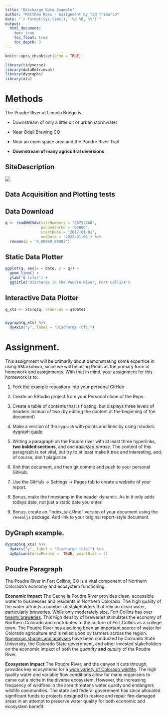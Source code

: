 ```yaml
---
title: "Discharge Data Example"
author: "Matthew Ross - Assignment by Tad Trimarco"
date: "`r format(Sys.time(), '%d %B, %Y')`"
output:
  html_document:
    toc: true
    toc_float: true
    toc_depth: 3
---
```


```r
knitr::opts_chunk$set(echo = TRUE)

library(tidyverse)
library(dataRetrieval)
library(dygraphs)
library(xts)
```


# Methods

The Poudre River at Lincoln Bridge is:

  - Downstream of only a little bit of urban stormwater

  - Near Odell Brewing CO
  
  - Near an open space area and the Poudre River Trail
  
  - **Downstream of many agricultral diversions**


## SiteDescription

![](https://waterdata.usgs.gov/nwisweb/local/state/co/text/pics/06752260big.jpg)


## Data Acquisition and Plotting tests

## Data Download


```r

q <- readNWISdv(siteNumbers = '06752260',
                parameterCd = '00060',
                startDate = '2017-01-01',
                endDate = '2022-01-01') %>%
  rename(q = 'X_00060_00003')


```



## Static Data Plotter


```r

ggplot(q, aes(x = Date, y = q)) + 
  geom_line() + 
  ylab('Q (cfs)') + 
  ggtitle('Discharge in the Poudre River, Fort Collins')

```


## Interactive Data Plotter


```r

q_xts <- xts(q$q, order.by = q$Date)


dygraph(q_xts) %>%
  dyAxis("y", label = "Discharge (cfs)") 
```



# Assignment. 


This assignment will be primarily about demonstrating some expertice in using
RMarkdown, since we will be using Rmds as the primary form of homework and 
assignments. With that in mind, your assignment for this homework is to:


1) Fork the example repository into your personal GitHub

2) Create an RStudio project from your Personal clone of the Repo. 

3) Create a table of contents that is floating, but displays three levels of
headers instead of two (by editing the content at the beginning of the document)

4) Make a version of the `dygraph` with points and lines by using rstudio's
dygraph [guide](https://rstudio.github.io/dygraphs/)

5) Writing a paragraph on the Poudre river with at least three hyperlinks,
**two bolded sections**, and one *italicized phrase*. The content of this paragraph
is not vital, but try to at least make it true and interesting, and, of course,
don't plagiarize. 

6) Knit that document, and then git commit and push to your personal GitHub.

7) Use the GitHub -> Settings -> Pages tab to create a website of your report.

8) Bonus, make the timestamp in the header dynamic. As in it only adds
todays date, not just a static date you enter. 

9) Bonus, create an "index_talk.Rmd" version of your document using the
`revealjs` package. Add link to your original report-style document. 




## DyGraph example. 

```r
dygraph(q_xts) %>%
  dyAxis("y", label = "Discharge (cfs)") %>%
  dyOptions(drawPoints =  TRUE, pointSize = 2)
```



## Poudre Paragraph


The Poudre River in Fort Collins, CO is a vital component of Northern Colorado's economy and ecosystem functioning.

**Economic Impact**
The Cache la Poudre River provides clean, accessible water to businesses and residents in Northern Colorado. The high quality of the water attracts a number of stakeholders that rely on clean water, particularly breweries. While only moderately size, Fort Collins has over [twenty breweries](https://www.coloradobrewerylist.com/brewery_city/fort-collins/). This high density of breweries stimulates the economy of Northern Colorado and contributes to the culture of Fort Collins as a college town. The Poudre River has also long been an important source of water for Colorado agriculture and is relied upon by farmers across the region. [Numerous studies and analyses](https://libguides.colostate.edu/poudreriver/ag) have been conducted by Colorado State University, the Colorado State government, and other invested stakeholders on the economic impact of both the *quantity* **and** *quality* of the Poudre River.

**Ecosystem Impact**
The Poudre River, and the canyon it cuts through, provides key ecosystems for a [wide variety of Colorado wildlife](https://poudretrail.org/habitat-wildlife/). The high quality water and variable flow conditions allow for many organisms to carve out a niche in the diverse ecosystem. However, the increasing frequency of wildfires in the area threatens water quality and endangers wildlife communities. The state and federal government has since allocated significant funds to projects designed to restore and repair fire-damaged areas in an attempt to preserve water quality for both economic and ecosystem benefit.
